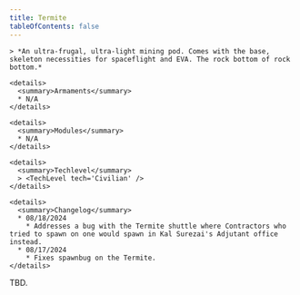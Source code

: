 ```yaml
---
title: Termite
tableOfContents: false
---
```


<Tabs>

  <TabItem label="Info" icon="information">

    > *An ultra-frugal, ultra-light mining pod. Comes with the base, skeleton necessities for spaceflight and EVA. The rock bottom of rock bottom.*

    <details>
      <summary>Armaments</summary>
      * N/A
    </details>

    <details>
      <summary>Modules</summary>
      * N/A
    </details>

    <details>
      <summary>Techlevel</summary>
      > <TechLevel tech='Civilian' />
    </details>

    <details>
      <summary>Changelog</summary>
      * 08/18/2024
        * Addresses a bug with the Termite shuttle where Contractors who tried to spawn on one would spawn in Kal Surezai's Adjutant office instead.
      * 08/17/2024
        * Fixes spawnbug on the Termite.
    </details>

  </TabItem>

  <TabItem label="Guide" icon="open-book">
    TBD.
  </TabItem>

</Tabs>